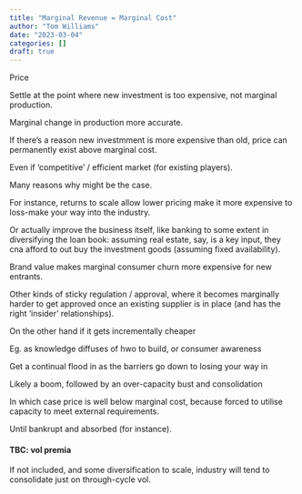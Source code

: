 ```yaml
---
title: "Marginal Revenue = Marginal Cost"
author: "Tom Williams"
date: "2023-03-04"
categories: []
draft: true
---
```


Price



Settle at the point where new investment is too expensive, not  marginal production.

Marginal change in production more accurate.

If there's a reason new investmment is more expensive than old, price can permanently exist above marginal cost.

Even if 'competitive' / efficient market (for existing players).



Many reasons why might be the case.

For instance, returns to scale allow lower pricing make it more expensive to loss-make your way into the industry.



Or actually improve the business itself, like banking to some extent in diversifying the loan book: assuming real estate, say, is a key input, they cna afford to out buy the investment goods (assuming fixed availability).



Brand value makes marginal consumer churn more expensive for new entrants.


Other kinds of sticky regulation / approval, where it becomes marginally harder to get approved once an existing supplier is in place (and has the right 'insider' relationships).






On the other hand if it gets incrementally cheaper

Eg. as knowledge diffuses of hwo to build, or consumer awareness

Get a continual flood in as the barriers go down to losing your way in

Likely a boom, followed by an over-capacity bust and consolidation



In which case price is well below marginal cost, because forced to utilise capacity to meet external requirements.

Until bankrupt and absorbed (for instance).



#### TBC: vol premia

If not included, and some diversification to scale, industry will tend to consolidate just on through-cycle vol.
